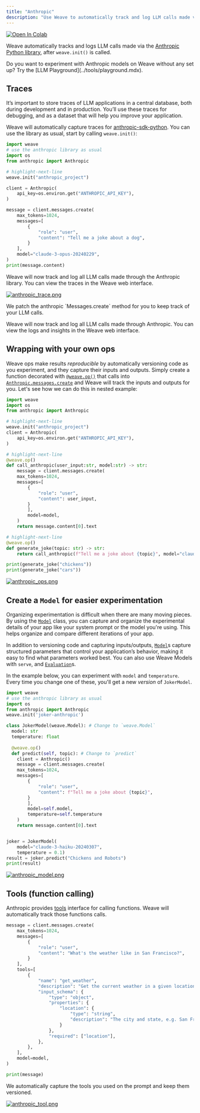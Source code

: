 ```yaml
---
title: "Anthropic"
description: "Use Weave to automatically track and log LLM calls made via the Anthropic Python library"
---
```


<a target="_blank" href="https://colab.research.google.com/github/wandb/examples/blob/master/weave/docs/quickstart_anthropic.ipynb">
  <img src="https://colab.research.google.com/assets/colab-badge.svg" alt="Open In Colab"/>
</a>

Weave automatically tracks and logs LLM calls made via the [Anthropic Python library](https://github.com/anthropics/anthropic-sdk-python), after `weave.init()` is called.

<Note>
Do you want to experiment with Anthropic models on Weave without any set up? Try the [LLM Playground](../tools/playground.mdx).
</Note>

## Traces

It’s important to store traces of LLM applications in a central database, both during development and in production. You’ll use these traces for debugging, and as a dataset that will help you improve your application.

Weave will automatically capture traces for [anthropic-sdk-python](https://github.com/anthropics/anthropic-sdk-python). You can use the library as usual, start by calling `weave.init()`:

```python
import weave    
# use the anthropic library as usual
import os
from anthropic import Anthropic

# highlight-next-line
weave.init("anthropic_project")

client = Anthropic(
    api_key=os.environ.get("ANTHROPIC_API_KEY"),
)

message = client.messages.create(
    max_tokens=1024,
    messages=[
        {
            "role": "user",
            "content": "Tell me a joke about a dog",
        }
    ],
    model="claude-3-opus-20240229",
)
print(message.content)
```


Weave will now track and log all LLM calls made through the Anthropic library. You can view the traces in the Weave web interface.

[![anthropic_trace.png](/weave/guides/integrations/imgs/anthropic_trace.png)](https://wandb.ai/capecape/anthropic_project/weave/calls)

<Note>
We patch the anthropic `Messages.create` method for you to keep track of your LLM calls.
</Note>


Weave will now track and log all LLM calls made through Anthropic. You can view the logs and insights in the Weave web interface.

## Wrapping with your own ops

Weave ops make results *reproducible* by automatically versioning code as you experiment, and they capture their inputs and outputs. Simply create a function decorated with [`@weave.op()`](https://wandb.github.io/weave/guides/tracking/ops) that calls into [`Anthropic.messages.create`](https://docs.anthropic.com/en/api/messages-examples) and Weave will track the inputs and outputs for you. Let's see how we can do this in nested example:

```python
import weave
import os
from anthropic import Anthropic

# highlight-next-line
weave.init("anthropic_project")
client = Anthropic(
    api_key=os.environ.get("ANTHROPIC_API_KEY"),
)

# highlight-next-line
@weave.op()
def call_anthropic(user_input:str, model:str) -> str:
    message = client.messages.create(
    max_tokens=1024,
    messages=[
        {
            "role": "user",
            "content": user_input,
        }
        ],
        model=model,
    )
    return message.content[0].text

# highlight-next-line
@weave.op()
def generate_joke(topic: str) -> str:
    return call_anthropic(f"Tell me a joke about {topic}", model="claude-3-haiku-20240307")

print(generate_joke("chickens"))
print(generate_joke("cars"))
```

[![anthropic_ops.png](/weave/guides/integrations/imgs/anthropic_ops.png)](https://wandb.github.io/weave/guides/tracking/ops)

## Create a `Model` for easier experimentation

Organizing experimentation is difficult when there are many moving pieces. By using the [`Model`](/weave/guides/core-types/models) class, you can capture and organize the experimental details of your app like your system prompt or the model you're using. This helps organize and compare different iterations of your app. 

In addition to versioning code and capturing inputs/outputs, [`Model`](/weave/guides/core-types/models)s capture structured parameters that control your application’s behavior, making it easy to find what parameters worked best. You can also use Weave Models with `serve`, and [`Evaluation`](/weave/guides/core-types/evaluations)s.

In the example below, you can experiment with `model` and `temperature`. Every time you change one of these, you'll get a new _version_ of `JokerModel`. 

```python
import weave    
# use the anthropic library as usual
import os
from anthropic import Anthropic
weave.init('joker-anthropic')

class JokerModel(weave.Model): # Change to `weave.Model`
  model: str
  temperature: float
  
  @weave.op()
  def predict(self, topic): # Change to `predict`
    client = Anthropic()
    message = client.messages.create(
    max_tokens=1024,
    messages=[
        {
            "role": "user",
            "content": f"Tell me a joke about {topic}",
        }
        ],
        model=self.model,
        temperature=self.temperature
    )
    return message.content[0].text


joker = JokerModel(
    model="claude-3-haiku-20240307",
    temperature = 0.1)
result = joker.predict("Chickens and Robots")
print(result)
```

[![anthropic_model.png](/weave/guides/integrations/imgs/anthropic_model.png)](https://wandb.ai/capecape/anthropic_project/weave/calls)

## Tools (function calling)

Anthropic provides [tools](https://docs.anthropic.com/en/docs/tool-use) interface for calling functions. Weave will automatically track those functions calls.

```python
message = client.messages.create(
    max_tokens=1024,
    messages=[
        {
            "role": "user",
            "content": "What's the weather like in San Francisco?",
        }
    ],
    tools=[
        {
            "name": "get_weather",
            "description": "Get the current weather in a given location",
            "input_schema": {
                "type": "object",
                "properties": {
                    "location": {
                        "type": "string",
                        "description": "The city and state, e.g. San Francisco, CA",
                    }
                },
                "required": ["location"],
            },
        },
    ],
    model=model,
)

print(message)
```

We automatically capture the tools you used on the prompt and keep them versioned.

[![anthropic_tool.png](/weave/guides/integrations/imgs/anthropic_tool.png)](https://wandb.ai/capecape/anthropic_project/weave/calls)
